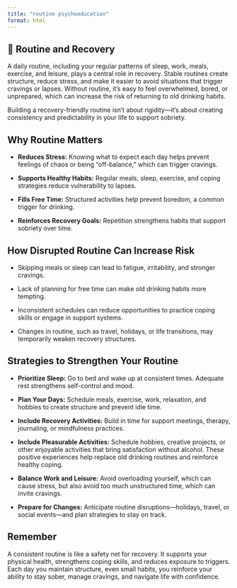 ```yaml
---
title: "routine psychoeducation"
format: html
---
```


## 📅 Routine and Recovery

A daily routine, including your regular patterns of sleep, work, meals, exercise, and leisure, plays a central role in recovery. Stable routines create structure, reduce stress, and make it easier to avoid situations that trigger cravings or lapses. Without routine, it’s easy to feel overwhelmed, bored, or unprepared, which can increase the risk of returning to old drinking habits.

Building a recovery-friendly routine isn’t about rigidity—it’s about creating consistency and predictability in your life to support sobriety.

## Why Routine Matters

- **Reduces Stress:** Knowing what to expect each day helps prevent feelings of chaos or being “off-balance,” which can trigger cravings.

- **Supports Healthy Habits:** Regular meals, sleep, exercise, and coping strategies reduce vulnerability to lapses.

- **Fills Free Time:** Structured activities help prevent boredom, a common trigger for drinking.

- **Reinforces Recovery Goals:** Repetition strengthens habits that support sobriety over time.

## How Disrupted Routine Can Increase Risk

- Skipping meals or sleep can lead to fatigue, irritability, and stronger cravings.

- Lack of planning for free time can make old drinking habits more tempting.

- Inconsistent schedules can reduce opportunities to practice coping skills or engage in support systems.

- Changes in routine, such as travel, holidays, or life transitions, may temporarily weaken recovery structures.

## Strategies to Strengthen Your Routine

- **Prioritize Sleep:** Go to bed and wake up at consistent times. Adequate rest strengthens self-control and mood.

- **Plan Your Days:** Schedule meals, exercise, work, relaxation, and hobbies to create structure and prevent idle time.

- **Include Recovery Activities:** Build in time for support meetings, therapy, journaling, or mindfulness practices.

- **Include Pleasurable Activities:** Schedule hobbies, creative projects, or other enjoyable activities that bring satisfaction without alcohol. These positive experiences help replace old drinking routines and reinforce healthy coping.

- **Balance Work and Leisure:** Avoid overloading yourself, which can cause stress, but also avoid too much unstructured time, which can invite cravings.

- **Prepare for Changes:** Anticipate routine disruptions—holidays, travel, or social events—and plan strategies to stay on track.

::: {.callout}
## Remember

A consistent routine is like a safety net for recovery. It supports your physical health, strengthens coping skills, and reduces exposure to triggers. Each day you maintain structure, even small habits, you reinforce your ability to stay sober, manage cravings, and navigate life with confidence.
:::